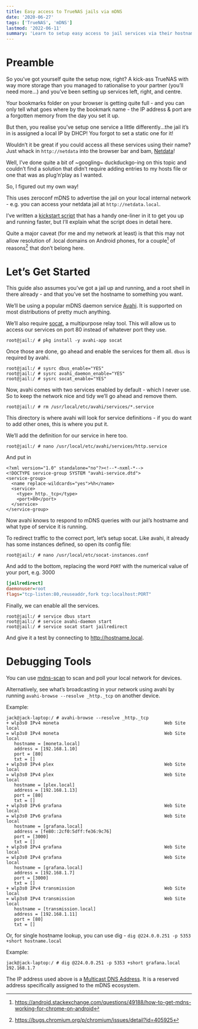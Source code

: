 ```yaml
---
title: Easy access to TrueNAS jails via mDNS
date: '2020-06-27'
tags: ['TrueNAS', 'mDNS']
lastmod: '2022-06-11'
summary: 'Learn to setup easy access to jail services via their hostname, using mDNS.'
---
```


<TOCInline toc={props.toc} asDisclosure />

# Preamble

So you’ve got yourself quite the setup now, right? A kick-ass TrueNAS with way more storage than you managed to rationalise to your partner (you’ll need more...) and you’ve been setting up services left, right, and centre.

Your bookmarks folder on your browser is getting quite full - and you can only tell what goes where by the bookmark name - the IP address & port are a forgotten memory from the day you set it up.

But then, you realise you’ve setup one service a little differently...the jail it’s in is assigned a local IP by DHCP! You forgot to set a static one for it!

Wouldn’t it be great if you could access all these services using their name? Just whack in `http://netdata` into the browser bar and bam, [Netdata](https://www.netdata.cloud/)!

Well, I’ve done quite a bit of ~googling~ duckduckgo-ing on this topic and couldn’t find a solution that didn’t require adding entries to my hosts file or one that was as plug’n’play as I wanted.

So, I figured out my own way!

This uses zeroconf mDNS to advertise the jail on your local internal network - e.g. you can access your netdata jail at `http://netdata.local`.

I’ve written a [kickstart script](https://gist.github.com/jack828/b8375b16b6fb9eae52201d4deb563ab7) that has a handy one-liner in it to get you up and running faster, but I’ll explain what the script does in detail here.

Quite a major caveat (for me and my network at least) is that this may not allow resolution of .local domains on Android phones, for a couple[^1] of reasons[^2] that don’t belong here.

# Let’s Get Started

This guide also assumes you’ve got a jail up and running, and a root shell in there already - and that you’ve set the hostname to something you want.

We’ll be using a popular mDNS daemon service [Avahi](http://avahi.org/). It is supported on most distributions of pretty much anything.

We’ll also require [socat](http://www.dest-unreach.org/socat/), a multipurpose relay tool. This will allow us to access our services on port 80 instead of whatever port they use.

```
root@jail:/ # pkg install -y avahi-app socat
```

Once those are done, go ahead and enable the services for them all. `dbus` is required by avahi.

```
root@jail:/ # sysrc dbus_enable="YES"
root@jail:/ # sysrc avahi_daemon_enable="YES"
root@jail:/ # sysrc socat_enable="YES"
```

Now, avahi comes with two services enabled by default - which I never use. So to keep the network nice and tidy we’ll go ahead and remove them.

```
root@jail:/ # rm /usr/local/etc/avahi/services/*.service
```

This directory is where avahi will look for service definitions - if you do want to add other ones, this is where you put it.

We’ll add the definition for our service in here too.

```
root@jail:/ # nano /usr/local/etc/avahi/services/http.service
```

And put in

```xml:http.service showLineNumbers
<?xml version="1.0" standalone="no"?><!--*-nxml-*-->
<!DOCTYPE service-group SYSTEM "avahi-service.dtd">
<service-group>
  <name replace-wildcards="yes">%h</name>
  <service>
    <type>_http._tcp</type>
    <port>80</port>
  </service>
</service-group>
```

Now avahi knows to respond to mDNS queries with our jail’s hostname and what type of service it is running.

To redirect traffic to the correct port, let’s setup socat. Like avahi, it already has some instances defined, so open its config file:

```
root@jail:/ # nano /usr/local/etc/socat-instances.conf
```

And add to the bottom, replacing the word `PORT` with the numerical value of your port, e.g. 3000

```ini {3}
[jailredirect]
daemonuser=root
flags="tcp-listen:80,reuseaddr,fork tcp:localhost:PORT"
```

Finally, we can enable all the services.

```
root@jail:/ # service dbus start
root@jail:/ # service avahi-daemon start
root@jail:/ # service socat start jailredirect
```

And give it a test by connecting to http://hostname.local.

# Debugging Tools

You can use [mdns-scan](https://github.com/alteholz/mdns-scan) to scan and poll your local network for devices.

Alternatively, see what’s broadcasting in your network using avahi by running `avahi-browse --resolve _http._tcp` on another device.

Example:

```
jack@jack-laptop:/ # avahi-browse --resolve _http._tcp
+ wlp3s0 IPv4 moneta                                        Web Site             local
= wlp3s0 IPv4 moneta                                        Web Site             local
   hostname = [moneta.local]
   address = [192.168.1.10]
   port = [80]
   txt = []
+ wlp3s0 IPv4 plex                                          Web Site             local
= wlp3s0 IPv4 plex                                          Web Site             local
   hostname = [plex.local]
   address = [192.168.1.13]
   port = [80]
   txt = []
+ wlp3s0 IPv6 grafana                                       Web Site             local
= wlp3s0 IPv6 grafana                                       Web Site             local
   hostname = [grafana.local]
   address = [fe80::2cf0:5dff:fe36:9c76]
   port = [3000]
   txt = []
+ wlp3s0 IPv4 grafana                                       Web Site             local
= wlp3s0 IPv4 grafana                                       Web Site             local
   hostname = [grafana.local]
   address = [192.168.1.7]
   port = [3000]
   txt = []
+ wlp3s0 IPv4 transmission                                  Web Site             local
= wlp3s0 IPv4 transmission                                  Web Site             local
   hostname = [transmission.local]
   address = [192.168.1.11]
   port = [80]
   txt = []
```

Or, for single hostname lookup, you can use dig - `dig @224.0.0.251 -p 5353 +short hostname.local`

Example:

```
jack@jack-laptop:/ # dig @224.0.0.251 -p 5353 +short grafana.local
192.168.1.7
```

The IP address used above is a [Multicast DNS Address](https://en.wikipedia.org/wiki/Multicast_DNS).
It is a reserved address specifically assigned to the mDNS ecosystem.

[^1]: https://android.stackexchange.com/questions/49188/how-to-get-mdns-working-for-chrome-on-android
[^2]: https://bugs.chromium.org/p/chromium/issues/detail?id=405925
